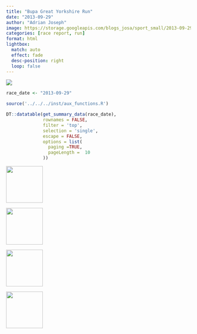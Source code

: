 ```yaml
---
title: "Bupa Great Yorkshire Run"
date: "2013-09-29"
author: "Adrian Joseph"
image: https://storage.googleapis.com/blogs_josa/sport_small/2013-09-29_BUPA_GREAT_YORKSHIRE_RUN/img/00.png
categories: [race report, run]
format: html
lightbox:
  match: auto
  effect: fade
  desc-position: right
  loop: false
---
```


![](https://storage.googleapis.com/blogs_josa/sport_small/2013-09-29_BUPA_GREAT_YORKSHIRE_RUN/img/00.png)

```r
race_date <- "2013-09-29"

source('../../../inst/aux_functions.R')

DT::datatable(get_summary_data(race_date),
              rownames = FALSE,
              filter = 'top',
              selection = 'single',
              escape = FALSE,
              options = list(
                paging =TRUE,
                pageLength =  10
              ))
```


::: {layout-ncol=4}
![](https://storage.googleapis.com/blogs_josa/sport_small/2013-09-29_BUPA_GREAT_YORKSHIRE_RUN/img/00.png){ width="100" group="hi" }

![](https://storage.googleapis.com/blogs_josa/sport_small/2013-09-29_BUPA_GREAT_YORKSHIRE_RUN/img/01.png){ width="100" group="hi" }

![](https://storage.googleapis.com/blogs_josa/sport_small/2013-09-29_BUPA_GREAT_YORKSHIRE_RUN/img/02.png){ width="100" group="hi" }

![](https://storage.googleapis.com/blogs_josa/sport_small/2013-09-29_BUPA_GREAT_YORKSHIRE_RUN/img/06.jpg){ width="100" group="hi" }


:::
